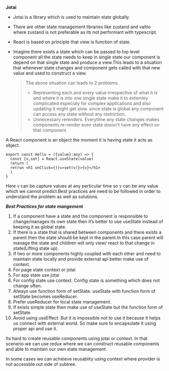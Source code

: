 **Jotai**

- Jotai is a library which is used to maintain state globally.
- There are other state management libraries like zustand and valtio where zustand is not preferable as its not performant with typescript.
- React is based on principle that view is function of state.
- Imagine there exists a state which can be passed to top level component all the state needs to keep in single state our component is depend on that single state
  and produce a view.This leads to a situation that whenever state changes and component gets called with that new value and used to construct a view.

  > The above situation can leads to 2 problems
  >
  > - Representing each and every value irrespective of what it is and where it is into one single state make it to extemley complicated especialy for complex applications and also updating it might get slow.
  >   since state is global any component can access any state without any restriction.
  > - Unnecessary rerenders. Everytime any state changes makes components re-render even state doesn't have any effect on that component.

A React component is an object the moment it is having state it acts as object.

```JS
export const Hello = ({value}:any) => {
  const [v,set] = React.useState(value)
  return (
  retrun <h1 onClick={()=>set(v)}>{v}</h1>
  )
}
```

Here v can be capture values at any perticular time so v can be any value which we cannot predict.Best practices are need to be followed in order to understand the problem as well as solutions.

**_Best Practices for state mangement_**

1. If a component have a state and the component is responsible to change/manages its own state then it’s better to use useState instead of keeping it as global state.
2. If there is a state that is shared between components and there exists a parent then the state should be kept in the parent.In this case parent will manage the state and children will only view/ react to that change in state(Lifting state up).
3. If two or more components highly coupled with each other and need to maintain state locally and provide external api better make use of context.
4. For page state context or jotai
5. For app state use jotai
6. For config state use context. Config state is something which does not change often.
7. Always use function form of setState. useState with function form of setState becomes useReducer.
8. Prefer useReducer for local state management.
9. If exists simple state then make use of useState but the function form of setState
10. Avoid using useEffect. But it is impossible not to use it because it helps us connect with external world. So make sure to encapsulate it using proper api and use it.

Its hard to create reusable components using jotai or context. In that scenerio we can use redux where we can construct reusable components and able to maintain our own state management.

In some cases we can acheieve reusablity using context where provider is not accessble out side of subtree.
